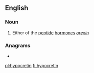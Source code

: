 ==English==

===Noun===
{{en-noun}}

# Either of the [[peptide]] [[hormone]]s ''[[orexin]]''

===Anagrams===
* {{l|en|hypertonic}}

[[pl:hypocretin]]
[[fi:hypocretin]]